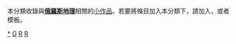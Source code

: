 {{Catnav|頁面分類|地理|国家|欧洲国家|俄罗斯|俄羅斯地理}}
{{Catnav|頁面分類|地理|国家|按國家分類|各國地理|俄羅斯地理}}
{{Catnav|頁面分類|各種主題的頁面分類|依大洲来作的分类|各大洲地理|欧洲地理|俄羅斯地理}}
{{Catnav|頁面分類|各種主題的頁面分類|按國家分類|各國地理|俄羅斯地理}}
{{hidden category}}
{{WPSS-cat}}
{{細分}}
本分類收錄與'''[[俄羅斯地理|俄羅斯地理]]'''相關的[[Wikipedia:小作品|小作品]]。若要將條目加入本分類下，請加入'''{{tl|Russia-geo-stub}}'''，或者'''{{tl|俄羅斯地理小作品}}'''模板。

[[Category:俄羅斯地理|*]]
[[Category:俄羅斯小作品|G]]
[[Category:歐洲地理小作品|R]]
[[Category:条目太多的小作品类别|R]]
